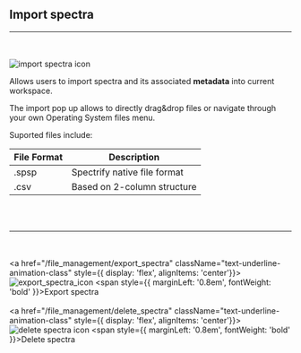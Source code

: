 
## Import spectra
<hr></hr>
<br></br>
<Image src="/images/import_spectra_icon.svg" alt="import spectra icon" width={50} height={50} />

Allows users to import spectra and its associated **metadata** into current workspace.

The import pop up allows to directly drag&drop files or navigate through your own Operating System files menu.

Suported files include:

| File Format | Description                     |
|-------------|---------------------------------|
| .spsp       | Spectrify native file format    |
| .csv        | Based on 2-column structure     |

<br></br>
<hr></hr>

<br></br>
<a href="/file_management/export_spectra" className="text-underline-animation-class" style={{ display: 'flex', alignItems: 'center'}}>
  <Image src="/images/export_spectra_icon.svg" alt="export_spectra_icon" width={35} height={35} />
  <span style={{ marginLeft: '0.8em', fontWeight: 'bold' }}>Export spectra</span>
</a>
<br></br>
<a href="/file_management/delete_spectra" className="text-underline-animation-class" style={{ display: 'flex', alignItems: 'center'}}>
  <Image src="/images/delete_spectra_icon.svg" alt="delete spectra icon" width={35} height={35} />
  <span style={{ marginLeft: '0.8em', fontWeight: 'bold' }}>Delete spectra</span>
</a>
